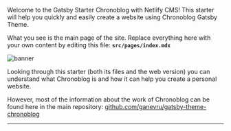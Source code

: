 <AuthorBanner />

Welcome to the Gatsby Starter Chronoblog with Netlify CMS! This starter will help you quickly and easily create a website using Chronoblog Gatsby Theme.

What you see is the main page of the site. Replace everything here with your own content by editing this file: **`src/pages/index.mdx`**

![banner](./banner.png)

Looking through this starter (both its files and the web version) you can understand what Chronoblog is and how it can help you create a personal website.

However, most of the information about the work of Chronoblog can be found here in the main repository: [github.com/ganevru/gatsby-theme-chronoblog](https://github.com/Ganevru/gatsby-theme-chronoblog)

---

<FeedSearch />
<Tags />
<FeedItems />
